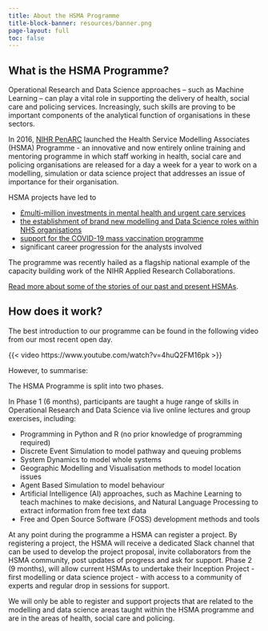 ```yaml
---
title: About the HSMA Programme
title-block-banner: resources/banner.png
page-layout: full
toc: false
---
```


## What is the HSMA Programme?

Operational Research and Data Science approaches – such as Machine Learning – can play a vital role in supporting the delivery of health, social care and policing services. Increasingly, such skills are proving to be important components of the analytical function of organisations in these sectors.

In 2016, [NIHR PenARC](https://arc-swp.nihr.ac.uk/) launched the Health Service Modelling Associates (HSMA) Programme - an innovative and now entirely online training and mentoring programme in which staff working in health, social care and policing organisations are released for a day a week for a year to work on a modelling, simulation or data science project that addresses an issue of importance for their organisation.

HSMA projects have led to

- [£multi-million investments in mental health and urgent care services](https://arc-swp.nihr.ac.uk/news/torbay-hospital-mental-health-facility/)
- [the establishment of brand new modelling and Data Science roles within NHS organisations](https://arc-swp.nihr.ac.uk/news/ground-breaking-role-for-operational-research-in-nhs-decision-making/)
- [support for the COVID-19 mass vaccination programme](https://arc-swp.nihr.ac.uk/news/hsma-covid-vaccination-model)
- significant career progression for the analysts involved

The programme was recently hailed as a flagship national example of the capacity building work of the NIHR Applied Research Collaborations.

[Read more about some of the stories of our past and present HSMAs](https://arc-swp.nihr.ac.uk/news/data-science-capacity-building/).


## How does it work?

The best introduction to our programme can be found in the following video from our most recent open day.

{{< video https://www.youtube.com/watch?v=4huQ2FM16pk >}}

However, to summarise:

The HSMA Programme is split into two phases.

In Phase 1 (6 months), participants are taught a huge range of skills in Operational Research and Data Science via live online lectures and group exercises, including:

- Programming in Python and R (no prior knowledge of programming required)
- Discrete Event Simulation to model pathway and queuing problems
- System Dynamics to model whole systems
- Geographic Modelling and Visualisation methods to model location issues
- Agent Based Simulation to model behaviour
- Artificial Intelligence (AI) approaches, such as Machine Learning to teach machines to make decisions, and Natural Language Processing to extract information from free text data
- Free and Open Source Software (FOSS) development methods and tools

At any point during the programme a HSMA can register a project. By registering a project, the HSMA will receive a dedicated Slack channel that can be used to develop the project proposal, invite collaborators from the HSMA community, post updates of progress and ask for support. Phase 2 (9 months), will allow current HSMAs to undertake their Inception Project - first modelling or data science project - with access to a community of experts and regular drop in sessions for support.

:::{.callout-important appearance="minimal"}
We will only be able to register and support projects that are related to the modelling and data science areas taught within the HSMA programme and are in the areas of health, social care and policing.
:::

